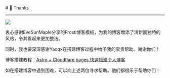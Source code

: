 
<BaseLayout title="Thanks">
  <BaseCard title="Thanks">
# 🙏 Thanks

---

![](https://s3.bmp.ovh/imgs/2024/08/25/a378ee4db70a3b3f.jpg)

衷心感谢EveSunMaple分享的<a href="https://github.com/EveSunMaple/Frosti" style="text-decoration: none;">Frosti</a>博客模板，为我的博客增添了清新而独特的风格，令其看起来更加整洁。

同时，我也要深深感谢Yaoqx在搭建博客过程中给予我的宝贵帮助。谢谢你们！

<div class="alert"> 博客搭建教程：<a href="https://yaoqx.pages.dev/blog/2024-08-15/">Astro + Cloudflare pages 快速搭建个人博客</a> </div>

如在搭建博客中遇到困难，可以向上述两位寻求帮助。他们都很乐于帮助你们！

<LinkCard
  title="EveSunMaple"
  desc="一位“普通”的高中学生"
  url="https://www.saroprock.com/"
  img="https://s3.bmp.ovh/imgs/2024/08/18/2646578b651388e5.jpg"
/>

<LinkCard
  title="Yaoqx"
  desc="一名喜欢躺平的初中生"
  url="https://yaoqx.netlify.app/"
  img="https://s3.bmp.ovh/imgs/2024/08/18/285a6f56bbed7d33.jpg"
/>

  </BaseCard>
</BaseLayout>
